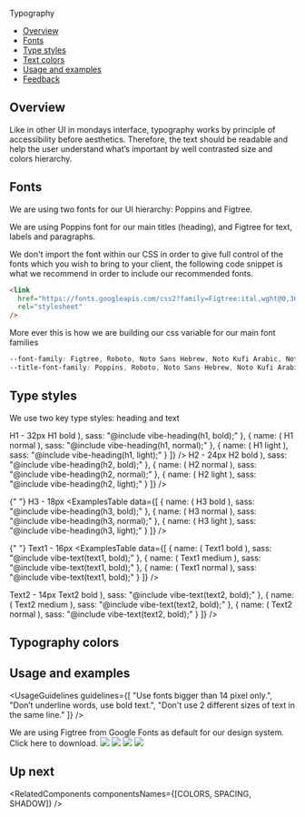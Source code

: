 
<Meta title="Foundations/Typography1" />

<!--- Component documentation -->

<ComponentName withFoundationBackground>Typography</ComponentName>

- [Overview](#overview)
- [Fonts](#fonts)
- [Type styles](#type-styles)
- [Text colors](#text-colors)
- [Usage and examples](#usage-and-examples)
- [Feedback](#feedback)

## Overview

Like in other UI in mondays interface, typography works by principle of accessibility before aesthetics.
Therefore, the text should be readable and help the user understand what’s important by well contrasted size and colors hierarchy.

## Fonts

We are using two fonts for our UI hierarchy: Poppins and Figtree.

We are using Poppins font for our main titles (heading), and Figtree for text, labels and paragraphs.

We don't import the font within our CSS in order to give full control of the fonts which you wish to bring to your client, the following code snippet is what we recommend in order to include our recommended fonts.

```html
<link
  href="https://fonts.googleapis.com/css2?family=Figtree:ital,wght@0,300;0,400;0,500;0,600;0,700;0,800;0,900;1,300;1,400;1,500;1,600;1,700;1,800;1,900&family=Poppins:ital,wght@0,100;0,200;0,300;0,400;0,500;0,600;0,700;0,800;0,900;1,100;1,200;1,300;1,400;1,500;1,600;1,700;1,800;1,900&display=swap"
  rel="stylesheet"
/>
```

More ever this is how we are building our css variable for our main font families

```css
--font-family: Figtree, Roboto, Noto Sans Hebrew, Noto Kufi Arabic, Noto Sans JP, sans-serif;
--title-font-family: Poppins, Roboto, Noto Sans Hebrew, Noto Kufi Arabic, Noto Sans JP, sans-serif;
```

## Type styles

We use two key type styles: heading and text

<Frame>
  <Text type={Text.types.TEXT1} weight={Text.weights.BOLD}>
    H1 - 32px
  </Text>
  <ExamplesTable
    data={[
      {
        name: (
          <Heading type={Heading.types.H1} weight={Heading.weights.BOLD}>
            H1 bold
          </Heading>
        ),
        sass: "@include vibe-heading(h1, bold);"
      },
      {
        name: (
          <Heading type={Heading.types.H1} weight={Heading.weights.NORMAL}>
            H1 normal
          </Heading>
        ),
        sass: "@include vibe-heading(h1, normal);"
      },
      {
        name: (
          <Heading type={Heading.types.H1} weight={Heading.weights.LIGHT}>
            H1 light
          </Heading>
        ),
        sass: "@include vibe-heading(h1, light);"
      }
    ]}
  />

<Text type={Text.types.TEXT1} weight={Text.weights.BOLD}>
  H2 - 24px
</Text>
<ExamplesTable
  data={[
    {
      name: (
        <Heading type={Heading.types.H2} weight={Heading.weights.BOLD}>
          H2 bold
        </Heading>
      ),
      sass: "@include vibe-heading(h2, bold);"
    },
    {
      name: (
        <Heading type={Heading.types.H2} weight={Heading.weights.NORMAL}>
          H2 normal
        </Heading>
      ),
      sass: "@include vibe-heading(h2, normal);"
    },
    {
      name: (
        <Heading type={Heading.types.H2} weight={Heading.weights.LIGHT}>
          H2 light
        </Heading>
      ),
      sass: "@include vibe-heading(h2, light);"
    }
  ]}
/>

{" "}
<Text type={Text.types.TEXT1} weight={Text.weights.BOLD}>
  H3 - 18px
</Text>
<ExamplesTable
  data={[
    {
      name: (
        <Heading type={Heading.types.H3} weight={Heading.weights.BOLD}>
          H3 bold
        </Heading>
      ),
      sass: "@include vibe-heading(h3, bold);"
    },
    {
      name: (
        <Heading type={Heading.types.H3} weight={Heading.weights.NORMAL}>
          H3 normal
        </Heading>
      ),
      sass: "@include vibe-heading(h3, normal);"
    },
    {
      name: (
        <Heading type={Heading.types.H3} weight={Heading.weights.LIGHT}>
          H3 light
        </Heading>
      ),
      sass: "@include vibe-heading(h3, light);"
    }
  ]}
/>

{" "}
<Text type={Text.types.TEXT1} weight={Text.weights.BOLD}>
  Text1 - 16px
</Text>
<ExamplesTable
  data={[
    {
      name: (
        <Text type={Text.types.TEXT1} weight={Text.weights.BOLD}>
          Text1 bold
        </Text>
      ),
      sass: "@include vibe-text(text1, bold);"
    },
    {
      name: (
        <Text type={Text.types.TEXT1} weight={Text.weights.MEDIUM}>
          Text1 medium
        </Text>
      ),
      sass: "@include vibe-text(text1, bold);"
    },
    {
      name: (
        <Text type={Text.types.TEXT1} weight={Text.weights.NORMAL}>
          Text1 normal
        </Text>
      ),
      sass: "@include vibe-text(text1, bold);"
    }
  ]}
/>

  <Text type={Text.types.TEXT1} weight={Text.weights.BOLD}>
    Text2 - 14px
  </Text>
  <ExamplesTable
    data={[
      {
        name: (
          <Text type={Text.types.TEXT2} weight={Text.weights.BOLD}>
            Text2 bold
          </Text>
        ),
        sass: "@include vibe-text(text2, bold);"
      },
      {
        name: (
          <Text type={Text.types.TEXT2} weight={Text.weights.MEDIUM}>
            Text2 medium
          </Text>
        ),
        sass: "@include vibe-text(text2, bold);"
      },
      {
        name: (
          <Text type={Text.types.TEXT2} weight={Text.weights.NORMAL}>
            Text2 normal
          </Text>
        ),
        sass: "@include vibe-text(text2, bold);"
      }
    ]}
  />
</Frame>

## Typography colors

<TextColors />

## Usage and examples

<UsageGuidelines
  guidelines={[
    "Use fonts bigger than 14 pixel only.",
    "Don’t underline words, use bold text.",
    "Don't use 2 different sizes of text in the same line."
  ]}
/>

<Tip title="What font to use?">
  We are using Figtree from Google Fonts as default for our design system. Click
  <Link size={Link.sizes.SMALL} href="https://fonts.google.com/specimen/Figtree">
    here
  </Link>
  to download.
</Tip>

<Frame className={styles.usageImageFrame}>
  <img src={typographyExample1} />
</Frame>

<Frame className={styles.usageImageFrame}>
  <img src={typographyExample2} className={styles.small} />
</Frame>

<Frame className={styles.usageImageFrame}>
  <img src={typographyExample3} />
</Frame>

<Frame className={styles.usageImageFrame}>
  <img src={typographyExample4} />
</Frame>

## Up next

<RelatedComponents componentsNames={[COLORS, SPACING, SHADOW]} />
